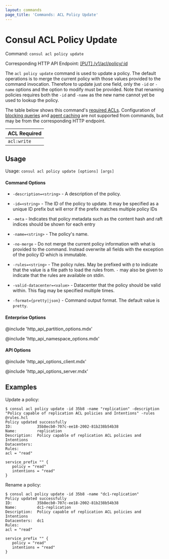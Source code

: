 ```yaml
---
layout: commands
page_title: 'Commands: ACL Policy Update'
---
```


# Consul ACL Policy Update

Command: `consul acl policy update`

Corresponding HTTP API Endpoint: [\[PUT\] /v1/acl/policy/:id](/consul/api-docs/acl/policies#update-a-policy)

The `acl policy update` command is used to update a policy. The default operations is to merge the current policy
with those values provided to the command invocation. Therefore to update just one field, only
the `-id` or `-name` options and the option to modify must be provided. Note that renaming
policies requires both the `-id` and `-name` as the new name cannot yet be used to lookup the
policy.

The table below shows this command's [required ACLs](/consul/api-docs/api-structure#authentication). Configuration of
[blocking queries](/consul/api-docs/features/blocking) and [agent caching](/consul/api-docs/features/caching)
are not supported from commands, but may be from the corresponding HTTP endpoint.

| ACL Required |
| ------------ |
| `acl:write`  |

## Usage

Usage: `consul acl policy update [options] [args]`

#### Command Options

- `-description=<string>` - A description of the policy.

- `-id=<string>` - The ID of the policy to update. It may be specified as a
  unique ID prefix but will error if the prefix matches multiple policy IDs

- `-meta` - Indicates that policy metadata such as the content hash and raft
  indices should be shown for each entry

- `-name=<string>` - The policy's name.

- `-no-merge` - Do not merge the current policy information with what is provided
  to the command. Instead overwrite all fields with the exception of
  the policy ID which is immutable.

- `-rules=<string>` - The policy rules. May be prefixed with `@` to indicate that
  the value is a file path to load the rules from. `-` may also be given to
  indicate that the rules are available on stdin.

- `-valid-datacenter=<value>` - Datacenter that the policy should be valid within.
  This flag may be specified multiple times.

- `-format={pretty|json}` - Command output format. The default value is `pretty`.

#### Enterprise Options

@include 'http_api_partition_options.mdx'

@include 'http_api_namespace_options.mdx'

#### API Options

@include 'http_api_options_client.mdx'

@include 'http_api_options_server.mdx'

## Examples

Update a policy:

```shell-session
$ consul acl policy update -id 35b8 -name "replication" -description "Policy capable of replication ACL policies and Intentions" -rules @rules.hcl
Policy updated successfully
ID:           35b8ecb0-707c-ee18-2002-81b238b54b38
Name:         replication
Description:  Policy capable of replication ACL policies and Intentions
Datacenters:
Rules:
acl = "read"

service_prefix "" {
   policy = "read"
   intentions = "read"
}
```

Rename a policy:

```shell-session
$ consul acl policy update -id 35b8 -name "dc1-replication"
Policy updated successfully
ID:           35b8ecb0-707c-ee18-2002-81b238b54b38
Name:         dc1-replication
Description:  Policy capable of replication ACL policies and Intentions
Datacenters:  dc1
Rules:
acl = "read"

service_prefix "" {
   policy = "read"
   intentions = "read"
}
```

